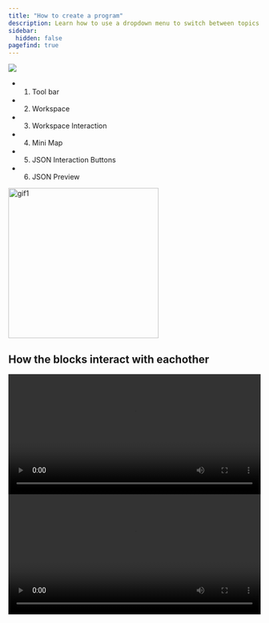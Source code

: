 ```yaml
---
title: "How to create a program"
description: Learn how to use a dropdown menu to switch between topics in your Starlight website.
sidebar:  
  hidden: false  
pagefind: true
---
```

 
<LinkCard title="Launch Program Creator" href="/assets/creator.html" target="_blank" rel="noopener noreferrer"/>

<Image src="/assets/workspace.jpg" />

* 1. Tool bar
* 2. Workspace
* 3. Workspace Interaction
* 4. Mini Map
* 5. JSON Interaction Buttons
* 6. JSON Preview
<img src="/assets/gif1.gif" alt="gif1" width="300" height="300"/>

## How the blocks interact with eachother

<video width="100%" height="240" controls>
 <source src="/assets/video1.mp4" type="video/mp4"/>
</video>

<video width="100%" height="240" controls>
 <source src="/assets/video3.mp4" type="video/mp4"/>
</video>

